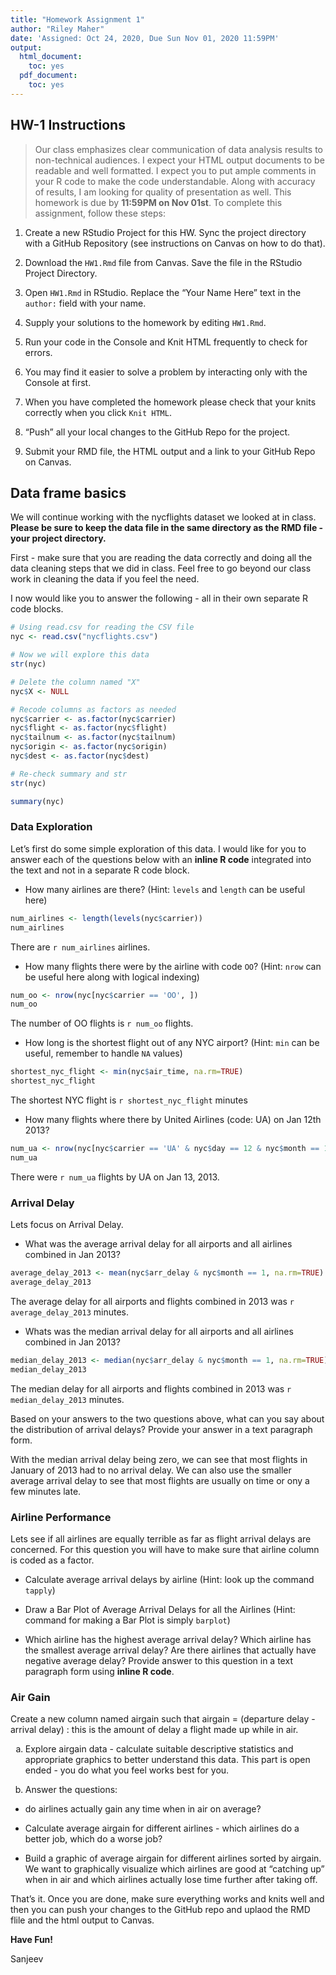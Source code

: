 ```yaml
---
title: "Homework Assignment 1"
author: "Riley Maher"
date: 'Assigned: Oct 24, 2020, Due Sun Nov 01, 2020 11:59PM'
output:
  html_document:
    toc: yes
  pdf_document:
    toc: yes
---
```


## HW-1 Instructions

> Our class emphasizes clear communication of data analysis results to non-technical audiences. I expect your HTML output documents to be readable and well formatted. I expect you to put ample comments in your R code to make the code understandable. Along with accuracy of results, I am looking for quality of presentation as well. This homework is due by **11:59PM on Nov 01st**.  To complete this assignment, follow these steps:

1. Create a new RStudio Project for this HW. Sync the project directory with a GitHub Repository (see instructions on Canvas on how to do that). 

2. Download the `HW1.Rmd` file from Canvas. Save the file in the RStudio Project Directory. 

3. Open `HW1.Rmd` in RStudio. Replace the "Your Name Here" text in the `author:` field with your name.

4. Supply your solutions to the homework by editing `HW1.Rmd`.

5. Run your code in the Console and Knit HTML frequently to check for errors.

6. You may find it easier to solve a problem by interacting only with the Console at first. 

7. When you have completed the homework please check that your knits correctly when you click `Knit HTML`.

8. "Push" all your local changes to the GitHub Repo for the project.

9. Submit your RMD file, the HTML output and a link to your GitHub Repo on Canvas.


## Data frame basics

We will continue working with the nycflights dataset we looked at in class. **Please be sure to keep the data file in the same directory as the RMD file - your project directory.**

First - make sure that you are reading the data correctly and doing all the data cleaning steps that we did in class. Feel free to go beyond our class work in cleaning the data if you feel the need. 

I now would like you to answer the following - all in their own separate R code blocks.

```r
# Using read.csv for reading the CSV file
nyc <- read.csv("nycflights.csv")

# Now we will explore this data
str(nyc)

# Delete the column named "X"
nyc$X <- NULL

# Recode columns as factors as needed
nyc$carrier <- as.factor(nyc$carrier)
nyc$flight <- as.factor(nyc$flight)
nyc$tailnum <- as.factor(nyc$tailnum)
nyc$origin <- as.factor(nyc$origin)
nyc$dest <- as.factor(nyc$dest)

# Re-check summary and str
str(nyc)
```
```r
summary(nyc)
```


### Data Exploration

Let's first do some simple exploration of this data. I would like for you to answer each of the questions below with an **inline R code** integrated into the text and not in a separate R code block.

- How many airlines are there? (Hint: `levels` and `length` can be useful here)
```r
num_airlines <- length(levels(nyc$carrier))
num_airlines
```
There are `r num_airlines` airlines.

- How many flights there were by the airline with code `OO`? (Hint: `nrow` can be useful here along with logical indexing)
```r
num_oo <- nrow(nyc[nyc$carrier == 'OO', ])
num_oo
```
The number of OO flights is `r num_oo` flights.

- How long is the shortest flight out of any NYC airport? (Hint: `min` can be useful, remember to handle `NA` values)

```r
shortest_nyc_flight <- min(nyc$air_time, na.rm=TRUE)
shortest_nyc_flight
```
The shortest NYC flight is `r shortest_nyc_flight` minutes

- How many flights where there by United Airlines (code: UA) on Jan 12th 2013?

```r
num_ua <- nrow(nyc[nyc$carrier == 'UA' & nyc$day == 12 & nyc$month == 1, ])
num_ua
```
There were `r num_ua` flights by UA on Jan 13, 2013.


### Arrival Delay

Lets focus on Arrival Delay.

- What was the average arrival delay for all airports and all airlines combined in Jan 2013?
```r
average_delay_2013 <- mean(nyc$arr_delay & nyc$month == 1, na.rm=TRUE)
average_delay_2013
```
The average delay for all airports and flights combined in 2013 was `r average_delay_2013` minutes.

- Whats was the median arrival delay for all airports and all airlines combined in Jan 2013?
```r
median_delay_2013 <- median(nyc$arr_delay & nyc$month == 1, na.rm=TRUE)
median_delay_2013
```
The median delay for all airports and flights combined in 2013 was `r median_delay_2013` minutes.

Based on your answers to the two questions above, what can you say about the distribution of arrival delays? Provide your answer in a text paragraph form.

With the median arrival delay being zero, we can see that most flights in January of 2013 had to no arrival delay. We can also use the smaller average arrival delay to see that most flights are usually on time or ony a few minutes late.


### Airline Performance

Lets see if all airlines are equally terrible as far as flight arrival delays are concerned. For this question you will have to make sure that airline column is coded as a factor.

- Calculate average arrival delays by airline (Hint: look up the command `tapply`)

- Draw a Bar Plot of Average Arrival Delays for all the Airlines (Hint: command for making a Bar Plot is simply `barplot`)

- Which airline has the highest average arrival delay? Which airline has the smallest average arrival delay? Are there airlines that actually have negative average delay? Provide answer to this question in a text paragraph form using **inline R code**.

### Air Gain

Create a new column named airgain such that airgain = (departure delay - arrival delay) : this is the amount of delay a flight made up while in air.

a) Explore airgain data - calculate suitable descriptive statistics and appropriate graphics to better understand this data. This part is open ended - you do what you feel works best for you.

b) Answer the questions:

  - do airlines actually gain any time when in air on average? 

  - Calculate average airgain for different airlines - which airlines do a better job, which do a worse job? 

  - Build a graphic  of average airgain for different airlines sorted by airgain. We want to graphically visualize which airlines are good at "catching up" when in air and which airlines actually lose time further after taking off.

That's it. Once you are done, make sure everything works and knits well and then you can push your changes to the GitHub repo and uplaod the RMD flile and the html output to Canvas.

**Have Fun!**

Sanjeev
